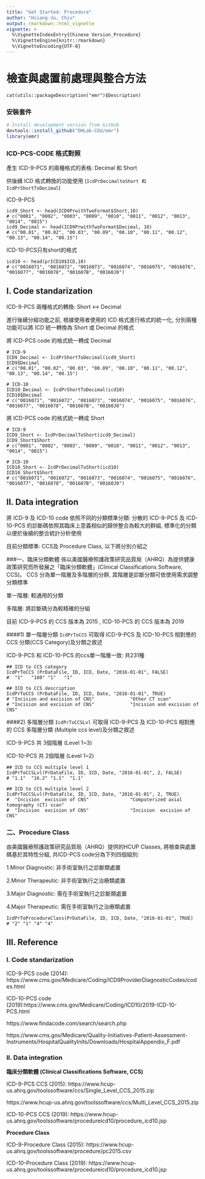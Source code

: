 ```yaml
---
title: "Get Started: Procedure"
author: "Hsiang-Ju, Chiu"
output: rmarkdown::html_vignette
vignette: >
  %\VignetteIndexEntry{Chinese Version_Procedure}
  %\VignetteEngine{knitr::rmarkdown}
  %\VignetteEncoding{UTF-8}
---
```



# 檢查與處置前處理與整合方法

```
cat(utils::packageDescription("emr")$Description)
```
### 安裝套件
```r
# Install development version from GitHub
devtools::install_github("DHLab-CGU/emr")
library(emr)
```
### ICD-PCS-CODE 格式對照
產生 ICD-9-PCS 的兩種格式的表格: Decimal 和 Short 

供後續 ICD 格式轉換的功能使用 (`IcdPrDecimaltoShort 和 IcdPrShortToDecimal`) 

ICD-9-PCS
```
icd9_Short <- head(ICD9PrwithTwoFormat$Short,10)
# c("0001", "0002", "0003", "0009", "0010", "0011", "0012", "0013", "0014", "0015")
icd9_Decimal <- head(ICD9PrwithTwoFormat$Decimal, 10)
# c("00.01", "00.02", "00.03", "00.09", "00.10", "00.11", "00.12", "00.13", "00.14", "00.15")
```
ICD-10-PCS只有short的格式
```
icd10 <- head(prICD10$ICD,10)
# c("0016071", "0016072", "0016073", "0016074", "0016075", "0016076", "0016077", "0016078", "001607B", "00160J0")
```

## I. Code standarization
ICD-9-PCS 兩種格式的轉換: Short <-> Decimal

進行後續分組功能之前, 根據使用者使用的 ICD 格式進行格式的統一化, 分別兩種功能可以將 ICD 統一轉換為 Short 或 Decimal 的格式

將 ICD-PCS code 的格式統一轉成 Decimal
```
# ICD-9
ICD9_Decimal <- IcdPrShortToDecimal(icd9_Short)
ICD9$Decimal
# c("00.01", "00.02", "00.03", "00.09", "00.10", "00.11", "00.12", "00.13", "00.14", "00.15")

# ICD-10
ICD10_Decimal <- IcdPrShortToDecimal(icd10)
ICD10$Decimal
# c("0016071", "0016072", "0016073", "0016074", "0016075", "0016076", "0016077", "0016078", "001607B", "00160J0")
```
將 ICD-PCS code 的格式統一轉成 Short
```
# ICD-9
ICD9_Short <- IcdPrDecimalToShort(icd9_Decimal)
ICD9_Short$Short
# c("0001", "0002", "0003", "0009", "0010", "0011", "0012", "0013", "0014", "0015")

# ICD-10
ICD10_Short <- IcdPrDecimalToShort(icd10)
ICD10_Short$Short
# c("0016071", "0016072", "0016073", "0016074", "0016075", "0016076", "0016077", "0016078", "001607B", "00160J0")
```

## II. Data integration
將 ICD-9 及 ICD-10 code 依照不同的分類標準分類: 分散的 ICD-9-PCS 及 ICD-10-PCS 的診斷碼依照其臨床上意義相似的歸併整合為較大的群組, 標準化的分類以便於後續的整合統計分析使用

目前分類標準: CCS及 Procedure Class, 以下將分別介紹之 

###一、臨床分類軟體 
係以美國醫療照護政策研究品質局（AHRQ）為提供健康政策研究而所發展之「臨床分類軟體」(Clinical Classifications Software, CCS)。 CCS 分為單一階層及多階層的分群, 其階層是診斷分類可依使用需求調整分類標準

單一階層: 較通用的分類

多階層: 將診斷碼分為較精確的分組

目前 ICD-9-PCS 的 CCS 版本為 2015 , ICD-10-PCS 的 CCS 版本為 2019

####1) 單一階層分類
`IcdPrToCCS` 可取得 ICD-9-PCS 及 ICD-10-PCS 相對應的 CCS 分類(CCS Category)及分類之敘述

ICD-9-PCS 和 ICD-10-PCS 的ccs單一階層一致: 共231種
```
## ICD to CCS category
IcdPrToCCS (PrDataFile, ID, ICD, Date, "2016-01-01", FALSE)
#  "1"   "180" "1"   "1"

## ICD to CCS description
IcdPrToCCS (PrDataFile, ID, ICD, Date, "2016-01-01", TRUE)
# "Incision and excision of CNS"             "Other CT scan"                
# "Incision and excision of CNS"             "Incision and excision of CNS"
```
####2) 多階層分類
`IcdPrToCCSLvl` 可取得 ICD-9-PCS 及 ICD-10-PCS 相對應的 CCS 多階層分類 (Multiple ccs level)及分類之敘述

ICD-9-PCS 共 3個階層 (Level 1~3)

ICD-10-PCS 共 2個階層 (Level 1~2)
```
## ICD to CCS multiple level 1
IcdPrToCCSLvl(PrDataFile, ID, ICD, Date, "2016-01-01", 2, FALSE)
# "1.1"  "16.2" "1.1"  "1.1"

## ICD to CCS multiple level 2
IcdPrToCCSLvl(PrDataFile, ID, ICD, Date, "2016-01-01", 2, TRUE)
#  "Incision  excision of CNS"               "Computerized axial tomography (CT) scan"
#  "Incision  excision of CNS"               "Incision  excision of CNS"    
```
### 二、Procedure Class 
由美國醫療照護政策研究品質局（AHRQ）提供的HCUP Classes, 將檢查與處置碼基於其特性分組, 共ICD-PCS code分為下列四個組別:
 
1.Minor Diagnostic: 非手術室執行之診斷類處置

2.Minor Therapeutic: 非手術室執行之治療類處置

3.Major Diagnostic: 需在手術室執行之診斷類處置

4.Major Therapeutic: 需在手術室執行之治療類處置
```
IcdPrToProcedureClass(PrDataFile, ID, ICD, Date, "2016-01-01", TRUE)
# "2" "1" "4" "4"
```

## III. Reference

### I. Code standarization

ICD-9-PCS code (2014): https://www.cms.gov/Medicare/Coding/ICD9ProviderDiagnosticCodes/codes.html

ICD-10-PCS code (2019):https://www.cms.gov/Medicare/Coding/ICD10/2019-ICD-10-PCS.html

https://www.findacode.com/search/search.php

https://www.cms.gov/Medicare/Quality-Initiatives-Patient-Assessment-Instruments/HospitalQualityInits/Downloads/HospitalAppendix_F.pdf

### II. Data integration

**臨床分類軟體 (Clinical Classifications Software, CCS)**

ICD-9-PCS CCS (2015): https://www.hcup-us.ahrq.gov/toolssoftware/ccs/Single_Level_CCS_2015.zip

https://www.hcup-us.ahrq.gov/toolssoftware/ccs/Multi_Level_CCS_2015.zip

ICD-10-PCS CCS (2019): https://www.hcup-us.ahrq.gov/toolssoftware/procedureicd10/procedure_icd10.jsp

**Procedure Class**

ICD-9-Procedure Class (2015): https://www.hcup-us.ahrq.gov/toolssoftware/procedure/pc2015.csv

ICD-10-Procedure Class (2019): https://www.hcup-us.ahrq.gov/toolssoftware/procedureicd10/procedure_icd10.jsp
